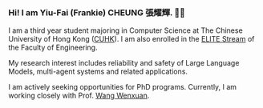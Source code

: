 ### Hi! I am Yiu-Fai (Frankie) CHEUNG 張耀輝. 👋🏻

I am a third year student majoring in Computer Science at The Chinese University of Hong Kong ([CUHK](https://www.cuhk.edu.hk/english/index.html)). I am also enrolled in the [ELITE Stream](https://www.erg.cuhk.edu.hk/erg/Elite) of the Faculty of Engineering.

My research interest includes reliability and safety of Large Language Models, multi-agent systems and related applications.

I am actively seeking opportunities for PhD programs. Currently, I am working closely with Prof. [Wang Wenxuan](https://jarviswang94.github.io/).
